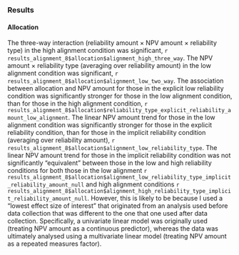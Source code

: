 ### Results

#### Allocation {#results-alignment-8-allocation}

The three-way interaction
(reliability amount $\times$ NPV amount $\times$ reliability type) in the high
alignment condition was significant,
`r results_alignment_8$allocation$alignment_high_three_way`. The NPV amount
$\times$ reliability type (averaging over reliability amount) in the low
alignment condition was significant,
`r results_alignment_8$allocation$alignment_low_two_way`. The association
between allocation and NPV amount for those in the explicit low reliability
condition was significantly stronger for those in the low alignment condition,
than for those in the high alignment condition,
`r results_alignment_8$allocation$reliability_type_explicit_reliability_amount_low_alignment`.
The linear NPV amount trend for those in the low alignment condition was
significantly stronger for those in the explicit reliability condition, than for
those in the implicit reliability condition (averaging over reliability amount),
`r results_alignment_8$allocation$alignment_low_reliability_type`. The linear
NPV amount trend for those in the implicit reliability condition was not
significantly "equivalent" between those in the low and high reliability
conditions for both those in the low alignment
`r results_alignment_8$allocation$alignment_low_reliability_type_implicit_reliability_amount_null`
and high alignment conditions
`r results_alignment_8$allocation$alignment_high_reliability_type_implicit_reliability_amount_null`.
However, this is likely to be because I used a "lowest effect size of interest"
that originated from an analysis used before data collection that was different
to the one that one used after data collection. Specifically, a univariate
linear model was originally used (treating NPV amount as a continuous
predictor), whereas the data was ultimately analysed using a multivariate linear
model (treating NPV amount as a repeated measures factor).

<!-- #### Ranking -->

